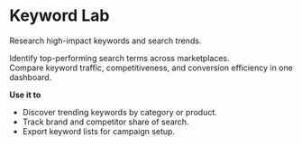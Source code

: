 # Keyword Lab

Research high-impact keywords and search trends.

Identify top-performing search terms across marketplaces.\
Compare keyword traffic, competitiveness, and conversion efficiency in one dashboard.

**Use it to**

- Discover trending keywords by category or product.
- Track brand and competitor share of search.
- Export keyword lists for campaign setup.